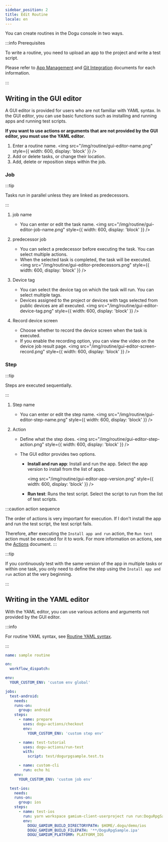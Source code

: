 ```yaml
---
sidebar_position: 2
title: Edit Routine
locale: en
---
```


You can create routines in the Dogu console in two ways.

:::info Prerequisites

To write a routine, you need to upload an app to the project and write a test script.

Please refer to [App Management](/management/project/app) and [Git Integration](/management/project/git-integration) documents for each information.

:::

## Writing in the GUI editor

A GUI editor is provided for users who are not familiar with YAML syntax. In the GUI editor, you can use basic functions such as installing and running apps and running test scripts.

**If you want to use actions or arguments that are not provided by the GUI editor, you must use the YAML editor.**

1. Enter a routine name.
   <img
     src="/img/routine/gui-editor-name.png"
     style={{ width: 600, display: 'block' }}
   />
2. Add or delete tasks, or change their location.
3. Add, delete or reposition steps within the job.

### Job

:::tip

Tasks run in parallel unless they are linked as predecessors.

:::

1. job name
   - You can enter or edit the task name.
     <img
       src="/img/routine/gui-editor-job-name.png"
       style={{ width: 600, display: 'block' }}
     />
2. predecessor job

   - You can select a predecessor before executing the task. You can select multiple actions.
   - When the selected task is completed, the task will be executed.
     <img
       src="/img/routine/gui-editor-predecessors.png"
       style={{ width: 600, display: 'block' }}
     />

3. Device tag
   - You can select the device tag on which the task will run. You can select multiple tags.
   - Devices assigned to the project or devices with tags selected from public devices are all executed.
     <img
       src="/img/routine/gui-editor-device-tag.png"
       style={{ width: 600, display: 'block' }}
     />
4. Record device screen
   - Choose whether to record the device screen when the task is executed.
   - If you enable the recording option, you can view the video on the device job result page.
     <img
       src="/img/routine/gui-editor-screen-record.png"
       style={{ width: 600, display: 'block' }}
     />

### Step

:::tip

Steps are executed sequentially.

:::

1. Step name
   - You can enter or edit the step name.
     <img
       src="/img/routine/gui-editor-step-name.png"
       style={{ width: 600, display: 'block' }}
     />
2. Action

   - Define what the step does.
     <img
       src="/img/routine/gui-editor-step-action.png"
       style={{ width: 600, display: 'block' }}
     />
   - The GUI editor provides two options.

     - **Install and run app**: Install and run the app. Select the app version to install from the list of apps.

       <img
         src="/img/routine/gui-editor-app-version.png"
         style={{ width: 600, display: 'block' }}
       />

     - **Run test**: Runs the test script. Select the script to run from the list of test scripts.

:::caution action sequence

The order of actions is very important for execution. If I don't install the app and run the test script, the test script fails.

Therefore, after executing the `Install app and run` action, the `Run test` action must be executed for it to work. For more information on actions, see the [Actions](/routine/actions) document.
:::

:::tip

If you continuously test with the same version of the app in multiple tasks or within one task, you only need to define the step using the `Install app and run` action at the very beginning.

:::

## Writing in the YAML editor

With the YAML editor, you can use various actions and arguments not provided by the GUI editor.

:::info

For routine YAML syntax, see [Routine YAML syntax](./syntax).

:::

```yaml title="example.yaml"
name: sample routine

on:
  workflow_dispatch:

env:
  YOUR_CUSTOM_ENV: 'custom env global'

jobs:
  test-android:
    needs:
    runs-on:
      group: android
    steps:
      - name: prepare
        uses: dogu-actions/checkout
        env:
          YOUR_CUSTOM_ENV: 'custom step env'

      - name: test-tutorial
        uses: dogu-actions/run-test
        with:
          script: test/dogurpgsample.test.ts

      - name: custom-cli
        run: echo hi
    env:
      YOUR_CUSTOM_ENV: 'custom job env'

  test-ios:
    needs:
    runs-on:
      group: ios
    steps:
      - name: test-ios
        run: yarn workspace gamium-client-userproject run run:DoguRpgSample
        env:
          DOGU_GAMIUM_BUILD_DIRECTORYPATH: $HOME/.dogu/demo/ios
          DOGU_GAMIUM_BUILD_FILEPATH: '**/DoguRpgSample.ipa'
          DOGU_GAMIUM_PLATFORM: PLATFORM_IOS
```
